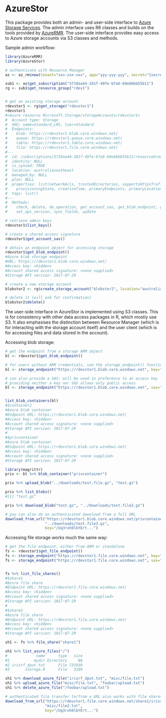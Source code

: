 # AzureStor

This package provides both an admin- and user-side interface to [Azure Storage Services](https://docs.microsoft.com/en-us/rest/api/storageservices/). The admin interface uses R6 classes and builds on the tools provided by [AzureRMR](https://github.com/hong-revo/AzureRMR). The user-side interface provides easy access to Azure storage accounts via S3 classes and methods.

Sample admin workflow:

```r
library(AzureRMR)
library(AzureStor)

# authenticate with Resource Manager
az <- az_rm$new(tenant="xxx-xxx-xxx", app="yyy-yyy-yyy", secret="{secret goes here}")

sub1 <- az$get_subscription("5710aa44-281f-49fe-bfa6-69e66bb55b11")
rg <- sub1$get_resource_group("rdev1")


# get an existing storage account
rdevstor1 <- rg$get_storage("rdevstor1")
rdevstor1
#<Azure resource Microsoft.Storage/storageAccounts/rdevstor1>
#  Account type: Storage 
#  SKU: name=Standard_LRS, tier=Standard 
#  Endpoints:
#    blob: https://rdevstor1.blob.core.windows.net/
#    queue: https://rdevstor1.queue.core.windows.net/
#    table: https://rdevstor1.table.core.windows.net/
#    file: https://rdevstor1.file.core.windows.net/ 
#---
#  id: /subscriptions/5710aa44-281f-49fe-bfa6-69e66bb55b11/resourceGroups/rdev1/providers/Microsoft.Sto ...
#  identity: NULL
#  is_synced: TRUE
#  location: australiasoutheast
#  managed_by: NULL
#  plan: NULL
#  properties: list(networkAcls, trustedDirectories, supportsHttpsTrafficOnly, encryption,
#    provisioningState, creationTime, primaryEndpoints, primaryLocation, statusOfPrimary)
#  tags: list()
#---
#  Methods:
#    check, delete, do_operation, get_account_sas, get_blob_endpoint, get_file_endpoint, list_keys,
#    set_api_version, sync_fields, update

# retrieve admin keys
rdevstor1$list_keys()

# create a shared access signature
rdevstor1$get_account_sas()

# obtain an endpoint object for accessing storage
rdevstor1$get_blob_endpoint()
#Azure blob storage endpoint
#URL: https://rdevstor1.blob.core.windows.net/
#Access key: <hidden>
#Account shared access signature: <none supplied>
#Storage API version: 2017-07-29

# create a new storage account
blobstor2 <- rg$create_storage_account("blobstor2", location="australiaeast", kind="BlobStorage")

# delete it (will ask for confirmation)
blobstor2$delete()
```


The user-side interface in AzureStor is implemented using S3 classes. This is for consistency with other data access packages in R, which mostly use S3. It also emphasises the distinction between Resource Manager (which is for interacting with the storage account itself) and the user client (which is for accessing files and data stored in the account).

Accessing blob storage:

```r
# get the endpoint from a storage ARM object
bl <- rdevstor1$get_blob_endpoint()

# for users without ARM credentials, use the storage_endpoint() function and provide a key
bl <- storage_endpoint("https://rdevstor1.blob.core.windows.net", key="/Uq3rxh0lbYErt...")

# can also provide a SAS: will be used in preference to an access key
# providing neither a key nor SAS allows only public access
bl <- storage_endpoint("https://rdevstor1.blob.core.windows.net", sas="sv=2015-04-05&ss=...")


list_blob_containers(bl)
#$container2
#Azure blob container
#Endpoint URL: https://rdevstor1.blob.core.windows.net/
#Access key: <hidden>
#Account shared access signature: <none supplied>
#Storage API version: 2017-07-29
#
#$privcontainer
#Azure blob container
#Endpoint URL: https://rdevstor1.blob.core.windows.net/
#Access key: <hidden>
#Account shared access signature: <none supplied>
#Storage API version: 2017-07-29

library(magrittr)
priv <- bl %>% blob_container("privcontainer")

priv %>% upload_blob("../downloads/test.file.gz", "test.gz")

priv %>% list_blobs()
#[1] "test.gz"

priv %>% download_blob("test.gz", "../downloads/test.file2.gz")

# you can also do an authenticated download from a full URL
download_from_url("https://rdevstor1.blob.core.windows.net/privcontainer/test.gz",
                  "../downloads/test.file3.gz",
                  key="/Uq3rxh0lbYErt...")
```

Accessing file storage works much the same way:

```r
# get the file endpoint, either from ARM or standalone
fs <- rdevstor1$get_file_endpoint()
fs <- storage_endpoint("https://rdevstor1.file.core.windows.net", key="/Uq3rxh0lbYErt...")
fs <- storage_endpoint("https://rdevstor1.file.core.windows.net", sas="sv=2015-04-05&ss=...")


fs %>% list_file_shares()
#$share1
#Azure file share
#Endpoint URL: https://rdevstor1.file.core.windows.net/
#Access key: <hidden>
#Account shared access signature: <none supplied>
#Storage API version: 2017-07-29
#
#$share2
#Azure file share
#Endpoint URL: https://rdevstor1.file.core.windows.net/
#Access key: <hidden>
#Account shared access signature: <none supplied>
#Storage API version: 2017-07-29

sh1 <- fs %>% file_share("share1")

sh1 %>% list_azure_files("/")
#             name      type   size
#1           mydir Directory     NA
#2 irisrf_dput.txt      File 731930
#3       storage.R      File   3189

sh1 %>% download_azure_file("irisrf_dput.txt", "misc/file.txt")
sh1 %>% upload_azure_file("misc/file.txt", "foobar/upload.txt")
sh1 %>% delete_azure_file("/foobar/upload.txt")

# authenticated file transfer to/from a URL also works with file shares
download_from_url("https://rdevstor1.file.core.windows.net/share1/irisrf_dput.txt",
                  "misc/file2.txt",
                  key="/Uq3rxh0lbYErt...")
```

